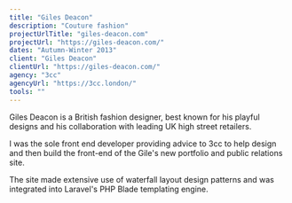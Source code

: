 ```yaml
---
title: "Giles Deacon"
description: "Couture fashion"
projectUrlTitle: "giles-deacon.com"
projectUrl: "https://giles-deacon.com/"
dates: "Autumn-Winter 2013"
client: "Giles Deacon"
clientUrl: "https://giles-deacon.com/"
agency: "3cc"
agencyUrl: "https://3cc.london/"
tools: ""
---
```


Giles Deacon is a British fashion designer, best known for his playful designs and his collaboration with leading UK high street retailers.

I was the sole front end developer providing advice to 3cc to help design and then build the front-end of the Gile's new portfolio and public relations site.

The site made extensive use of waterfall layout design patterns and was integrated into Laravel's PHP Blade templating engine.
